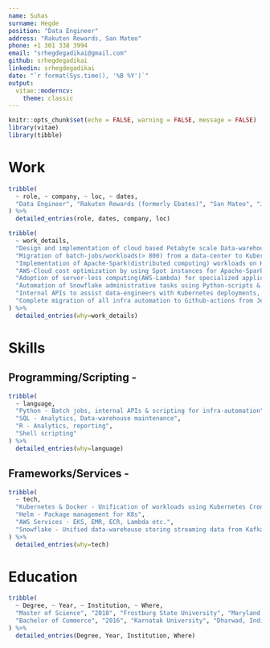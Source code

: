 ```yaml
---
name: Suhas
surname: Hegde
position: "Data Engineer"
address: "Rakuten Rewards, San Mateo"
phone: +1 301 338 3994
email: "srhegdegadikai@gmail.com"
github: srhegdegadikai
linkedin: srhegdegadikai
date: "`r format(Sys.time(), '%B %Y')`"
output: 
  vitae::moderncv:
    theme: classic
---
```


```r
knitr::opts_chunk$set(echo = FALSE, warning = FALSE, message = FALSE)
library(vitae)
library(tibble)
```

# Work

```r
tribble(
  ~ role, ~ company, ~ loc, ~ dates, 
  "Data Engineer", "Rakuten Rewards (formerly Ebates)", "San Mateo", "Jul 2018 - Present"
) %>% 
  detailed_entries(role, dates, company, loc)

tribble(
  ~ work_details,
  "Design and implementation of cloud based Petabyte scale Data-warehouse using Snowflake, AWS & Kubernetes(EKS)",
  "Migration of batch-jobs/workloads(> 800) from a data-center to Kubernetes workloads running on AWS-EKS",
  "Implementation of Apache-Spark(distributed computing) workloads on Kubernetes using spark-operator framework",
  "AWS-Cloud cost optimization by using Spot instances for Apache-Spark production workloads on EKS",
  "Adoption of server-less computing(AWS-Lambda) for specialized applications such as data-exports etc.",
  "Automation of Snowflake administrative tasks using Python-scripts & Github-actions",
  "Internal APIs to assist data-engineers with Kubernetes deployments, Docker build flows, log-access etc.",
  "Complete migration of all infra automation to Github-actions from Jenkins"
) %>%
  detailed_entries(why=work_details)
```


# Skills

## Programming/Scripting - 

```r
tribble(
  ~ language, 
  "Python - Batch jobs, internal APIs & scripting for infra-automation",
  "SQL - Analytics, Data-warehouse maintenance",
  "R - Analytics, reporting",
  "Shell scripting"
) %>% 
  detailed_entries(why=language)
```

## Frameworks/Services - 

```r
tribble(
  ~ tech, 
  "Kubernetes & Docker - Unification of workloads using Kubernetes Cronjobs and K8s-Operators such as Spark-Operator & Argo-Workflows",
  "Helm - Package management for K8s",
  "AWS Services - EKS, EMR, ECR, Lambda etc.",
  "Snowflake - Unified data-warehouse storing streaming data from Kafka & batch data from Postgres, MySQL databases and various internal/external APIs"
) %>% 
  detailed_entries(why=tech)
```


# Education

```r
tribble(
  ~ Degree, ~ Year, ~ Institution, ~ Where,
  "Master of Science", "2018", "Frostburg State University", "Maryland, USA",
  "Bachelor of Commerce", "2016", "Karnatak University", "Dharwad, India"
) %>% 
  detailed_entries(Degree, Year, Institution, Where)
```

